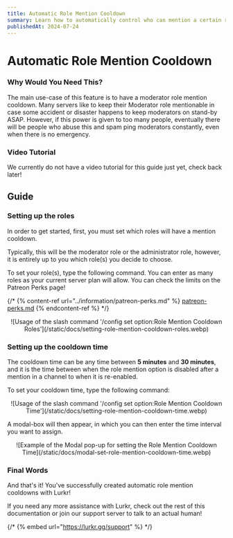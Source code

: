 ```yaml
---
title: Automatic Role Mention Cooldown
summary: Learn how to automatically control who can mention a certain role!
publishedAt: 2024-07-24
---
```


# Automatic Role Mention Cooldown

### Why Would You Need This?

The main use-case of this feature is to have a moderator role mention cooldown. Many servers like to keep their Moderator role mentionable in case some accident or disaster happens to keep moderators on stand-by ASAP. However, if this power is given to too many people, eventually there will be people who abuse this and spam ping moderators constantly, even when there is no emergency.

### Video Tutorial

We currently do not have a video tutorial for this guide just yet, check back later!

## Guide

### Setting up the roles

In order to get started, first, you must set which roles will have a mention cooldown.

Typically, this will be the moderator role or the administrator role, however, it is entirely up to you which role(s) you decide to choose.

To set your role(s), type the following command. You can enter as many roles as your current server plan will allow. You can check the limits on the Patreon Perks page!

{/* {% content-ref url="../information/patreon-perks.md" %}
[patreon-perks.md](../information/patreon-perks.md)
{% endcontent-ref %} */}

<center className="mt-2">
	![Usage of the slash command '/config set option:Role Mention Cooldown Roles'](/static/docs/setting-role-mention-cooldown-roles.webp)
</center>

### Setting up the cooldown time

The cooldown time can be any time between **5 minutes** and **30 minutes**, and it is the time between when the role mention option is disabled after a mention in a channel to when it is re-enabled.

To set your cooldown time, type the following command:

<center className="mt-2">
	![Usage of the slash command '/config set option:Role Mention Cooldown Time'](/static/docs/setting-role-mention-cooldown-time.webp)
</center>

A modal-box will then appear, in which you can then enter the time interval you want to assign.

<center className="mt-2">
	![Example of the Modal pop-up for setting the Role Mention Cooldown Time](/static/docs/modal-set-role-mention-cooldown-time.webp)
</center>

### Final Words

And that's it! You've successfully created automatic role mention cooldowns with Lurkr!

If you need any more assistance with Lurkr, check out the rest of this documentation or join our support server to talk to an actual human!

{/* {% embed url="https://lurkr.gg/support" %} */}
